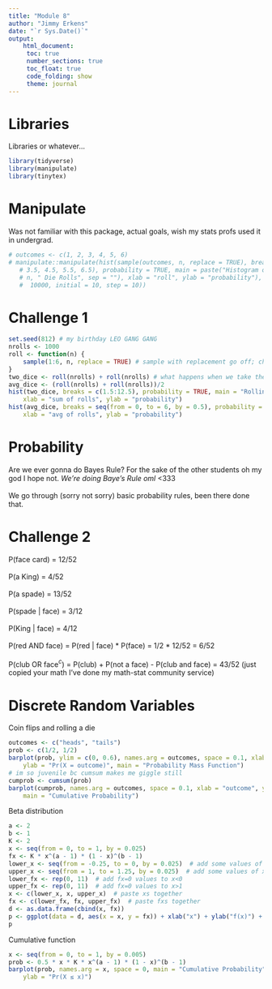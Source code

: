 ```yaml
---
title: "Module 8"
author: "Jimmy Erkens"
date: "`r Sys.Date()`"
output: 
    html_document:
     toc: true
     number_sections: true
     toc_float: true
     code_folding: show
     theme: journal
---
```


# Libraries

Libraries or whatever...
```r
library(tidyverse)
library(manipulate)
library(tinytex)
```


# Manipulate

Was not familiar with this package, actual goals, wish my stats profs used it in undergrad.

```r
# outcomes <- c(1, 2, 3, 4, 5, 6)
# manipulate::manipulate(hist(sample(outcomes, n, replace = TRUE), breaks = c(0.5, 1.5, 2.5,
   # 3.5, 4.5, 5.5, 6.5), probability = TRUE, main = paste("Histogram of Outcomes of ",
   # n, " Die Rolls", sep = ""), xlab = "roll", ylab = "probability"), n = slider(0,
   #  10000, initial = 10, step = 10))
```

# Challenge 1

```r
set.seed(812) # my birthday LEO GANG GANG
nrolls <- 1000
roll <- function(n) {
    sample(1:6, n, replace = TRUE) # sample with replacement go off; changed x to n for sake of ease
}
two_dice <- roll(nrolls) + roll(nrolls) # what happens when we take the average of the dice rolls????
avg_dice <- (roll(nrolls) + roll(nrolls))/2
hist(two_dice, breaks = c(1.5:12.5), probability = TRUE, main = "Rolling Two Dice",
    xlab = "sum of rolls", ylab = "probability")
hist(avg_dice, breaks = seq(from = 0, to = 6, by = 0.5), probability = TRUE, main = "Rolling Two Dice",
    xlab = "avg of rolls", ylab = "probability")
```

# Probability

Are we ever gonna do Bayes Rule? For the sake of the other students oh my god I hope not. _We're doing Baye's Rule oml_ <333
\
\
We go through (sorry not sorry) basic probability rules, been there done that.

# Challenge 2

P(face card) = 12/52
\
\
P(a King) = 4/52
\
\
P(a spade) = 13/52
\
\
P(spade | face) = 3/12
\
\
P(King | face) = 4/12
\
\
P(red AND face) = P(red | face) * P(face) = 1/2 * 12/52 = 6/52
\
\
P(club OR face$^c$) = P(club) + P(not a face) - P(club and face) = 43/52 (just copied your math I've done my math-stat community service)

# Discrete Random Variables

Coin flips and rolling a die

```r
outcomes <- c("heads", "tails")
prob <- c(1/2, 1/2)
barplot(prob, ylim = c(0, 0.6), names.arg = outcomes, space = 0.1, xlab = "outcome",
    ylab = "Pr(X = outcome)", main = "Probability Mass Function")
# im so juvenile bc cumsum makes me giggle still
cumprob <- cumsum(prob)
barplot(cumprob, names.arg = outcomes, space = 0.1, xlab = "outcome", ylab = "Cumulative Pr(X)",
    main = "Cumulative Probability")
```

Beta distribution

```r
a <- 2
b <- 1
K <- 2
x <- seq(from = 0, to = 1, by = 0.025)
fx <- K * x^(a - 1) * (1 - x)^(b - 1)
lower_x <- seq(from = -0.25, to = 0, by = 0.025)  # add some values of x less than zero
upper_x <- seq(from = 1, to = 1.25, by = 0.025)  # add some values of x greater than one
lower_fx <- rep(0, 11)  # add fx=0 values to x<0
upper_fx <- rep(0, 11)  # add fx=0 values to x>1
x <- c(lower_x, x, upper_x)  # paste xs together
fx <- c(lower_fx, fx, upper_fx)  # paste fxs together
d <- as.data.frame(cbind(x, fx))
p <- ggplot(data = d, aes(x = x, y = fx)) + xlab("x") + ylab("f(x)") + geom_line()
p
```

Cumulative function

```r
x <- seq(from = 0, to = 1, by = 0.005)
prob <- 0.5 * x * K * x^(a - 1) * (1 - x)^(b - 1)
barplot(prob, names.arg = x, space = 0, main = "Cumulative Probability", xlab = "x",
    ylab = "Pr(X ≤ x)")
```

